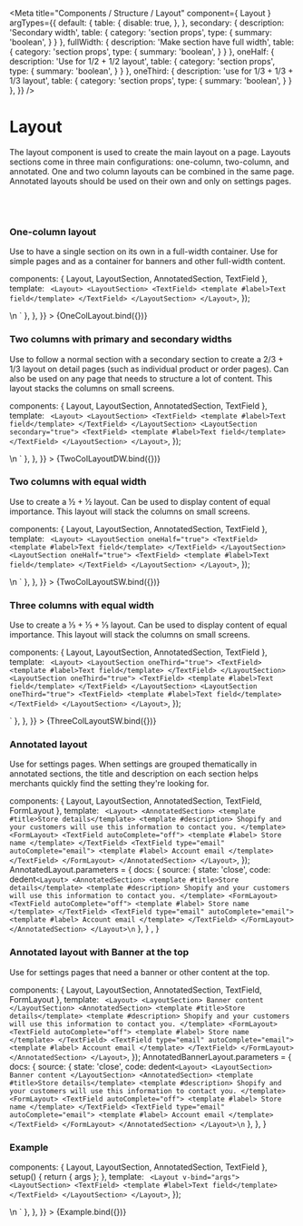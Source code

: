 

<Meta
  title="Components / Structure / Layout"
  component={ Layout }
  argTypes={{
    default: {
      table: {
        disable: true,
      },
    },
    secondary: {
      description: 'Secondary width',
      table: {
        category: 'section props',
        type: {
          summary: 'boolean',
        }
      }
    },
    fullWidth: {
      description: 'Make section have full width',
      table: {
        category: 'section props',
        type: {
          summary: 'boolean',
        }
      }
    },
    oneHalf: {
      description: 'Use for 1/2 + 1/2 layout',
      table: {
        category: 'section props',
        type: {
          summary: 'boolean',
        }
      }
    },
    oneThird: {
      description: 'use for 1/3 + 1/3 + 1/3 layout',
      table: {
        category: 'section props',
        type: {
          summary: 'boolean',
        }
      }
    },
  }}
/>

# Layout

The layout component is used to create the main layout on a page.
Layouts sections come in three main configurations: one-column, two-column, and annotated.
One and two column layouts can be combined in the same page.
Annotated layouts should be used on their own and only on settings pages.

<br/><br/>

### One-column layout

Use to have a single section on its own in a full-width container.
Use for simple pages and as a container for banners and other full-width content.

  components: { Layout, LayoutSection, AnnotatedSection, TextField },
  template: `
  <Layout>
    <LayoutSection>
      <TextField>
        <template #label>Text field</template>
      </TextField>
    </LayoutSection>
  </Layout>`,
});

<Canvas>
  <Story
    name="One column layout"
    parameters={{
      docs: {
        source: {
          state: 'close',
          code: dedent`
          <Layout>
            <LayoutSection>
              <TextField>
                <template #label>Text field</template>
              </TextField>
            </LayoutSection>
          </Layout>\n
          `
        },
      },
    }}
  >
    {OneColLayout.bind({})}
  </Story>
</Canvas>

### Two columns with primary and secondary widths

Use to follow a normal section with a secondary section to create a 2/3 + 1/3 layout on detail pages (such as individual product or order pages).
Can also be used on any page that needs to structure a lot of content. This layout stacks the columns on small screens.

  components: { Layout, LayoutSection, AnnotatedSection, TextField },
  template: `
  <Layout>
    <LayoutSection>
      <TextField>
        <template #label>Text field</template>
      </TextField>
    </LayoutSection>
    <LayoutSection secondary="true">
      <TextField>
        <template #label>Text field</template>
      </TextField>
    </LayoutSection>
  </Layout>`,
});


<Canvas>
  <Story
    name="Two columns (different width)"
    parameters={{
      docs: {
        source: {
          state: 'close',
          code: dedent`
            <Layout>
              <LayoutSection>
                <TextField>
                  <template #label>Text field</template>
                </TextField>
              </LayoutSection>
              <LayoutSection secondary="true">
                <TextField>
                  <template #label>Text field</template>
                </TextField>
              </LayoutSection>
            </Layout>\n
          `
        },
      },
    }}
  >
    {TwoColLayoutDW.bind({})}
  </Story>
</Canvas>

### Two columns with equal width

Use to create a ½ + ½ layout. Can be used to display content of equal importance.
This layout will stack the columns on small screens.

  components: { Layout, LayoutSection, AnnotatedSection, TextField },
  template: `
  <Layout>
    <LayoutSection oneHalf="true">
      <TextField>
        <template #label>Text field</template>
      </TextField>
    </LayoutSection>
    <LayoutSection oneHalf="true">
      <TextField>
        <template #label>Text field</template>
      </TextField>
    </LayoutSection>
  </Layout>`,
});


<Canvas>
  <Story
    name="Two columns (same width)"
    parameters={{
      docs: {
        source: {
          state: 'close',
          code: dedent`
          <Layout>
            <LayoutSection oneHalf="true">
              <TextField>
                <template #label>Text field</template>
              </TextField>
            </LayoutSection>
            <LayoutSection oneHalf="true">
              <TextField>
                <template #label>Text field</template>
              </TextField>
            </LayoutSection>
          </Layout>\n
          `
        },
      },
    }}
  >
    {TwoColLayoutSW.bind({})}
  </Story>
</Canvas>

### Three columns with equal width

Use to create a ⅓ + ⅓ + ⅓ layout. Can be used to display content of equal importance.
This layout will stack the columns on small screens.

  components: { Layout, LayoutSection, AnnotatedSection, TextField },
  template: `
  <Layout>
    <LayoutSection oneThird="true">
      <TextField>
        <template #label>Text field</template>
      </TextField>
    </LayoutSection>
    <LayoutSection oneThird="true">
      <TextField>
        <template #label>Text field</template>
      </TextField>
    </LayoutSection>
    <LayoutSection oneThird="true">
      <TextField>
        <template #label>Text field</template>
      </TextField>
    </LayoutSection>
  </Layout>`,
});


<Canvas>
  <Story
    name="Three columns (same width)"
    parameters={{
      docs: {
        source: {
          state: 'close',
          code: dedent`
          <Layout>
            <LayoutSection oneThird="true">
              <TextField>
                <template #label>Text field</template>
              </TextField>
            </LayoutSection>
            <LayoutSection oneThird="true">
              <TextField>
                <template #label>Text field</template>
              </TextField>
            </LayoutSection>
            <LayoutSection oneThird="true">
              <TextField>
                <template #label>Text field</template>
              </TextField>
            </LayoutSection>
          </Layout>
          `
        },
      },
    }}
  >
    {ThreeColLayoutSW.bind({})}
  </Story>
</Canvas>

### Annotated layout

Use for settings pages. When settings are grouped thematically in annotated sections,
the title and description on each section helps merchants quickly find the setting they're looking for.

  components: { Layout, LayoutSection, AnnotatedSection, TextField, FormLayout },
  template: `
  <Layout>
    <AnnotatedSection>
      <template #title>Store details</template>
      <template #description>
        Shopify and your customers will use this information to contact you.
      </template>
      <FormLayout>
        <TextField autoComplete="off">
          <template #label>
            Store name
          </template>
        </TextField>
        <TextField type="email" autoComplete="email">
          <template #label>
            Account email
          </template>
        </TextField>
      </FormLayout>
    </AnnotatedSection>
  </Layout>`,
});
AnnotatedLayout.parameters = {
  docs: {
    source: {
      state: 'close',
      code: dedent`
        <Layout>
          <AnnotatedSection>
            <template #title>Store details</template>
            <template #description>
              Shopify and your customers will use this information to contact you.
            </template>
            <FormLayout>
              <TextField autoComplete="off">
                <template #label>
                  Store name
                </template>
              </TextField>
              <TextField type="email" autoComplete="email">
                <template #label>
                  Account email
                </template>
              </TextField>
            </FormLayout>
          </AnnotatedSection>
        </Layout>\n
      `
    },
  } ,
}


<Canvas>
  <Story story={AnnotatedLayout} name="Annotated layout">
  </Story>
</Canvas>

### Annotated layout with Banner at the top

Use for settings pages that need a banner or other content at the top.

  components: { Layout, LayoutSection, AnnotatedSection, TextField, FormLayout },
  template: `
  <Layout>
    <LayoutSection>
      Banner content
    </LayoutSection>
    <AnnotatedSection>
      <template #title>Store details</template>
      <template #description>
        Shopify and your customers will use this information to contact you.
      </template>
      <FormLayout>
        <TextField autoComplete="off">
          <template #label>
            Store name
          </template>
        </TextField>
        <TextField type="email" autoComplete="email">
          <template #label>
            Account email
          </template>
        </TextField>
      </FormLayout>
    </AnnotatedSection>
  </Layout>`,
});
AnnotatedBannerLayout.parameters = {
  docs: {
    source: {
      state: 'close',
      code: dedent`
      <Layout>
        <LayoutSection>
          Banner content
        </LayoutSection>
        <AnnotatedSection>
          <template #title>Store details</template>
          <template #description>
            Shopify and your customers will use this information to contact you.
          </template>
          <FormLayout>
            <TextField autoComplete="off">
              <template #label>
                Store name
              </template>
            </TextField>
            <TextField type="email" autoComplete="email">
              <template #label>
                Account email
              </template>
            </TextField>
          </FormLayout>
        </AnnotatedSection>
      </Layout>\n
      `
    },
  },
}

<Canvas>
  <Story story={AnnotatedBannerLayout} name="Annotated layout (with Banner)">
  </Story>
</Canvas>

### Example

  components: { Layout, LayoutSection, AnnotatedSection, TextField },
  setup() { return { args }; },
  template: `
  <Layout v-bind="args">
    <LayoutSection>
      <TextField>
        <template #label>Text field</template>
      </TextField>
    </LayoutSection>
  </Layout>`,
});


<Canvas>
  <Story
    name="Example"
    height="100px"
    parameters={{
      docs: {
        source: {
          code: dedent`
            <Layout>
              <LayoutSection>
                <TextField>
                  <template #label>Text field</template>
                </TextField>
              </LayoutSection>
            </Layout>\n
          `
        },
      },
    }}
  >
    {Example.bind({})}
  </Story>
</Canvas>

<ArgsTable story="Example"/>
